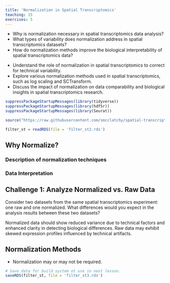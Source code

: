 ```yaml
---
title: 'Normalization in Spatial Transcriptomics'
teaching: 15
exercises: 5
---
```


:::::::::::::::::::::::::::::::::::::: questions 

- Why is normalization necessary in spatial transcriptomics data analysis?
- What types of variability does normalization address in spatial transcriptomics datasets?
- How do normalization methods improve the biological interpretability of spatial transcriptomics data?

::::::::::::::::::::::::::::::::::::::::::::::::

::::::::::::::::::::::::::::::::::::: objectives

- Understand the role of normalization in spatial transcriptomics to correct for technical variability.
- Explore various normalization methods used in spatial transcriptomics, such as log scaling and SCTransform.
- Discuss the impact of normalization on data comparability and biological insights in spatial transcriptomics research.

::::::::::::::::::::::::::::::::::::::::::::::::

```r
suppressPackageStartupMessages(library(tidyverse))
suppressPackageStartupMessages(library(hdf5r))
suppressPackageStartupMessages(library(Seurat))

source("https://raw.githubusercontent.com/smcclatchy/spatial-transcriptomics/main/code/spatial_utils.R")

filter_st = readRDS(file = 'filter_st2.rds')
```

## Why Normalize?

### Description of normalization techniques

### Data Interpretation

::::::::::::::::::::::::::::::::::::: challenge 

## Challenge 1: Analyze Normalized vs. Raw Data

Consider two datasets from the same spatial transcriptomics experiment: one raw and one normalized. What differences would you expect in the analysis results between these two datasets?

:::::::::::::::::::::::: solution 

Normalized data should show reduced variance due to technical factors and enhanced clarity in detecting biological differences. Raw data may exhibit skewed expression profiles influenced by technical artifacts.


::::::::::::::::::::::::

::::::::::::::::::::::::::::::::::::::::::::::

## Normalization Methods

::::::::::::::::::::::::::::::::::::: keypoints 

- Normalization may or may not be required.

::::::::::::::::::::::::::::::::::::::::::::::::

```r
# Save data for build system ot use in next lesson.
saveRDS(filter_st, file = 'filter_st3.rds')
```
